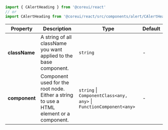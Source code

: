 
```jsx
import { CAlertHeading } from '@coreui/react'
// or
import CAlertHeading from '@coreui/react/src/components/alert/CAlertHeading'
```

| Property | Description | Type | Default |
| --- | --- | --- | --- |
| **className** | A string of all className you want applied to the base component. | `string` | - |
| **component** | Component used for the root node. Either a string to use a HTML element or a component. | `string` \| `ComponentClass<any, any>` \| `FunctionComponent<any>` | - |
